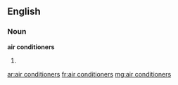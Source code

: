 ==English==

===Noun===
'''air conditioners'''

# {{plural of|air conditioner}}

[[ar:air conditioners]]
[[fr:air conditioners]]
[[mg:air conditioners]]